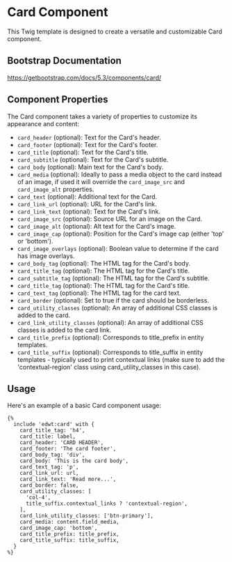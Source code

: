 # Card Component

This Twig template is designed to create a versatile and customizable Card component.

## Bootstrap Documentation

<https://getbootstrap.com/docs/5.3/components/card/>

## Component Properties

The Card component takes a variety of properties to customize its appearance and content:

- `card_header` (optional): Text for the Card's header.
- `card_footer` (optional): Text for the Card's footer.
- `card_title` (optional): Text for the Card's title.
- `card_subtitle` (optional): Text for the Card's subtitle.
- `card_body` (optional): Main text for the Card's body.
- `card_media` (optional): Ideally to pass a media object to the card instead of an image, if used it will override the `card_image_src` and `card_image_alt` properties.
- `card_text` (optional): Additional text for the Card.
- `card_link_url` (optional): URL for the Card's link.
- `card_link_text` (optional): Text for the Card's link.
- `card_image_src` (optional): Source URL for an image on the Card.
- `card_image_alt` (optional): Alt text for the Card's image.
- `card_image_cap` (optional): Position for the Card's image cap (either 'top' or 'bottom').
- `card_image_overlays` (optional): Boolean value to determine if the card has image overlays.
- `card_body_tag` (optional): The HTML tag for the Card's body.
- `card_title_tag` (optional): The HTML tag for the Card's title.
- `card_subtitle_tag` (optional): The HTML tag for the Card's subtitle.
- `card_title_tag` (optional): The HTML tag for the Card's title.
- `card_text_tag` (optional): The HTML tag for the card text.
- `card_border` (optional): Set to true if the card should be borderless.
- `card_utility_classes` (optional): An array of additional CSS classes is added to the card.
- `card_link_utility_classes` (optional): An array of additional CSS classes is added to the card link.
- `card_title_prefix` (optional): Corresponds to title_prefix in entity templates.
- `card_title_suffix` (optional): Corresponds to title_suffix in entity templates - typically used to print contextual links (make sure to add the 'contextual-region' class using card_utility_classes in this case).

## Usage

Here's an example of a basic Card component usage:

```twig
{%
  include 'edwt:card' with {
    card_title_tag: 'h4',
    card_title: label,
    card_header: 'CARD HEADER',
    card_footer: 'The card footer',
    card_body_tag: 'div',
    card_body: 'This is the card body',
    card_text_tag: 'p',
    card_link_url: url,
    card_link_text: 'Read more...',
    card_border: false,
    card_utility_classes: [
      'col-4',
      title_suffix.contextual_links ? 'contextual-region',
    ],
    card_link_utility_classes: ['btn-primary'],
    card_media: content.field_media,
    card_image_cap: 'bottom',
    card_title_prefix: title_prefix,
    card_title_suffix: title_suffix,
  }
%}
```
